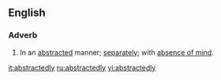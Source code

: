 ==English==

===Adverb===
{{en-adv}}

# In an [[abstracted]] manner; [[separately]]; with [[absence of mind]].

[[it:abstractedly]]
[[ru:abstractedly]]
[[vi:abstractedly]]